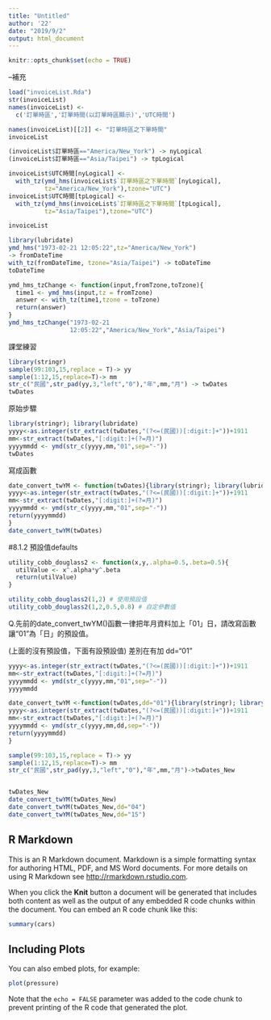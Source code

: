 ```yaml
---
title: "Untitled"
author: '22'
date: "2019/9/2"
output: html_document
---
```


```r
knitr::opts_chunk$set(echo = TRUE)
```

--補充
```r
load("invoiceList.Rda")
str(invoiceList)
names(invoiceList) <-
  c('訂單時區','訂單時間(以訂單時區顯示)','UTC時間')
```


```r
names(invoiceList)[[2]] <- "訂單時區之下單時間"
invoiceList
```


```r
(invoiceList$訂單時區=="America/New_York") -> nyLogical
(invoiceList$訂單時區=="Asia/Taipei") -> tpLogical

invoiceList$UTC時間[nyLogical] <-
  with_tz(ymd_hms(invoiceList$`訂單時區之下單時間`[nyLogical],
          tz="America/New_York"),tzone="UTC")
invoiceList$UTC時間[tpLogical] <-
  with_tz(ymd_hms(invoiceList$`訂單時區之下單時間`[tpLogical],
          tz="Asia/Taipei"),tzone="UTC")

invoiceList 
```

```r
library(lubridate)
ymd_hms("1973-02-21 12:05:22",tz="America/New_York")
-> fromDateTime
with_tz(fromDateTime, tzone="Asia/Taipei") -> toDateTime
toDateTime
```

```r
ymd_hms_tzChange <- function(input,fromTzone,toTzone){
  time1 <- ymd_hms(input,tz = fromTzone)
  answer <- with_tz(time1,tzone = toTzone)
  return(answer)
}
ymd_hms_tzChange("1973-02-21
                 12:05:22","America/New_York","Asia/Taipei")
```

課堂練習
```r
library(stringr)
sample(99:103,15,replace = T)-> yy
sample(1:12,15,replace=T)-> mm
str_c("民國",str_pad(yy,3,"left","0"),"年",mm,"月") -> twDates
twDates
```

原始步驟
```r
library(stringr); library(lubridate)
yyyy<-as.integer(str_extract(twDates,"(?<=(民國))[:digit:]+"))+1911
mm<-str_extract(twDates,"[:digit:]+(?=月)")
yyyymmdd <- ymd(str_c(yyyy,mm,"01",sep="-"))
twDates
```

寫成函數
```r
date_convert_twYM <- function(twDates){library(stringr); library(lubridate)
yyyy<-as.integer(str_extract(twDates,"(?<=(民國))[:digit:]+"))+1911
mm<-str_extract(twDates,"[:digit:]+(?=月)")
yyyymmdd <- ymd(str_c(yyyy,mm,"01",sep="-"))
return(yyyymmdd)
}
date_convert_twYM(twDates)
```


#8.1.2 預設值defaults

```r
utility_cobb_douglass2 <- function(x,y,.alpha=0.5,.beta=0.5){
  utilValue <- x^.alpha*y^.beta
  return(utilValue)
}
```


```r
utility_cobb_douglass2(1,2) # 使用預設值
utility_cobb_douglass2(1,2,0.5,0.8) # 自定參數值
```

Q.先前的date_convert_twYM()函數一律把年月資料加上「01」日，請改寫函數讓“01”為「日」的預設值。

(上面的沒有預設值，下面有設預設值) 差別在有加 dd="01"
```r
yyyy<-as.integer(str_extract(twDates,"(?<=(民國))[:digit:]+"))+1911
mm<-str_extract(twDates,"[:digit:]+(?=月)")
yyyymmdd <- ymd(str_c(yyyy,mm,"01",sep="-"))
yyyymmdd
```

```r
date_convert_twYM <-function(twDates,dd="01"){library(stringr); library(lubridate)
yyyy<-as.integer(str_extract(twDates,"(?<=(民國))[:digit:]+"))+1911
mm<-str_extract(twDates,"[:digit:]+(?=月)")
yyyymmdd <- ymd(str_c(yyyy,mm,dd,sep="-"))
return(yyyymmdd)
}

```

```r
sample(99:103,15,replace = T)-> yy
sample(1:12,15,replace=T)-> mm
str_c("民國",str_pad(yy,3,"left","0"),"年",mm,"月")->twDates_New


twDates_New
date_convert_twYM(twDates_New)
date_convert_twYM(twDates_New,dd="04")
date_convert_twYM(twDates_New,dd="15")


```
























## R Markdown

This is an R Markdown document. Markdown is a simple formatting syntax for authoring HTML, PDF, and MS Word documents. For more details on using R Markdown see <http://rmarkdown.rstudio.com>.

When you click the **Knit** button a document will be generated that includes both content as well as the output of any embedded R code chunks within the document. You can embed an R code chunk like this:

```r
summary(cars)
```

## Including Plots

You can also embed plots, for example:

```r
plot(pressure)
```

Note that the `echo = FALSE` parameter was added to the code chunk to prevent printing of the R code that generated the plot.
